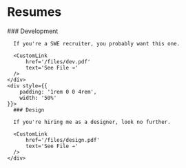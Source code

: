 
<Navbar active='/about' />

# Resumes

<div style={{
  display: 'flex',
  justifyContent: 'between',
  alignItems: 'center',
  flexDirection: 'row',
  flexWrap: 'nowrap',
}}>
    <div style={{
        padding: '1rem 4rem 0 0',
        width: '50%'
    }}>
      ### Development

      If you're a SWE recruiter, you probably want this one.

      <CustomLink
          href='/files/dev.pdf'
          text='See File ➔'
      />
    </div>
    <div style={{
        padding: '1rem 0 0 4rem',
        width: '50%'
    }}>
      ### Design

      If you're hiring me as a designer, look no further.

      <CustomLink
          href='/files/design.pdf'
          text='See File ➔'
      />
    </div>

</div>
